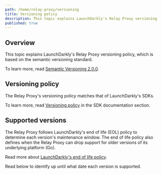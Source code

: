 ```yaml
---
path: /home/relay-proxy/versioning
title: Versioning policy
description: This topic explains LaunchDarkly's Relay Proxy versioning policy, which is based on the semantic versioning standard.
published: true
---
```


## Overview

This topic explains LaunchDarkly's Relay Proxy versioning policy, which is based on the semantic versioning standard.

To learn more, read [Semantic Versioning 2.0.0](http://semver.org/).

## Versioning policy

The Relay Proxy's versioning policy matches that of LaunchDarkly's SDKs.

To learn more, read [Versioning policy](/sdk/concepts/versioning) in the SDK documentation section.

## Supported versions

The Relay Proxy follows LaunchDarkly's end of life (EOL) policy to determine each version's maintenance window. The end of life policy also defines when the Relay Proxy can drop support for older versions of its underlying platform (Go).

Read more about [LaunchDarkly's end of life policy](https://launchdarkly.com/policies/end-of-life-policy/).

Read below to identify up until what date each version is supported.

<RelayEndOfLife />